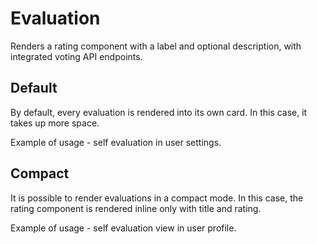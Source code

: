 
<Meta of={stories}/>

# Evaluation

Renders a rating component with a label and optional description, with integrated voting API endpoints.

## Default

By default, every evaluation is rendered into its own card. In this case, it takes up more space.

Example of usage - self evaluation in user settings.

<Canvas>
  <Story of={stories.storyDefault}/>
</Canvas>

## Compact

It is possible to render evaluations in a compact mode. In this case, the rating component is rendered inline only with title and rating.

Example of usage - self evaluation view in user profile.

<Canvas>
  <Story of={stories.storyCompact}/>
</Canvas>
